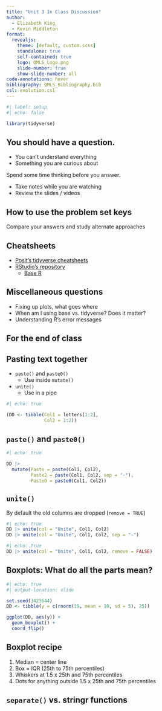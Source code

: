 ```yaml
---
title: "Unit 3 In Class Discussion"
author:
  - Elizabeth King
  - Kevin Middleton
format:
  revealjs:
    theme: [default, custom.scss]
    standalone: true
    self-contained: true
    logo: QMLS_Logo.png
    slide-number: true
    show-slide-number: all
code-annotations: hover
bibliography: QMLS_Bibliography.bib
csl: evolution.csl
---
```


```r
#| label: setup
#| echo: false

library(tidyverse)
```

## You should have a question.

- You can't understand everything
- Something you are curious about

Spend some time thinking before you answer.

- Take notes while you are watching
- Review the slides / videos


## How to use the problem set keys

Compare your answers and study alternate approaches


## Cheatsheets

- [Posit's tidyverse cheatsheets](https://posit.co/resources/cheatsheets/)
- [RStudio's repository](https://github.com/rstudio/cheatsheets)
    - [Base R](https://github.com/rstudio/cheatsheets/blob/main/base-r.pdf)


## Miscellaneous questions

- Fixing up plots, what goes where
- When am I using base vs. tidyverse? Does it matter?
- Understanding R's error messages


## For the end of class


## Pasting text together

- `paste()` and `paste0()`
    - Use inside `mutate()`
- `unite()`
    - Use in a pipe

```r
#| echo: true

(DD <- tibble(Col1 = letters[1:2],
              Col2 = 1:2))

```


## `paste()` and `paste0()`

```r
#| echo: true

DD |> 
  mutate(Paste = paste(Col1, Col2),
         Paste2 = paste(Col1, Col2, sep = "-"),
         Paste0 = paste0(Col1, Col2))
```


## `unite()`

By default the old columns are dropped (`remove = TRUE`)

```r
#| echo: true
DD |> unite(col = "Unite", Col1, Col2)
DD |> unite(col = "Unite", Col1, Col2, sep = "-")
```


```r
#| echo: true
DD |> unite(col = "Unite", Col1, Col2, remove = FALSE)
```


## Boxplots: What do all the parts mean?

```r
#| echo: true
#| output-location: slide

set.seed(3423644)
DD <- tibble(y = c(rnorm(19, mean = 10, sd = 5), 25))

ggplot(DD, aes(y)) +
  geom_boxplot() +
  coord_flip()
```


## Boxplot recipe

1. Median = center line
1. Box = IQR (25th to 75th percentiles)
1. Whiskers at 1.5 x 25th and 75th percentiles
1. Dots for anything outside 1.5 x 25th and 75th percentiles


## `separate()` vs. stringr functions
